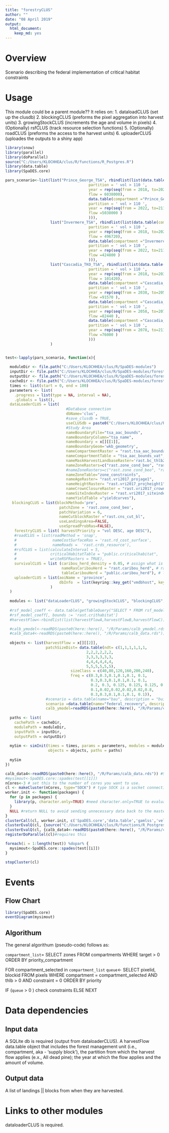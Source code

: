 ```yaml
---
title: "forestryCLUS"
author: ""
date: "08 April 2019"
output:
  html_document: 
    keep_md: yes
---
```


<!--
Copyright 2018 Province of British Columbia
 
Licensed under the Apache License, Version 2.0 (the "License");
you may not use this file except in compliance with the License.
You may obtain a copy of the License at
 
http://www.apache.org/licenses/LICENSE-2.0
 
Unless required by applicable law or agreed to in writing, software distributed under the License is distributed on an "AS IS" BASIS,
WITHOUT WARRANTIES OR CONDITIONS OF ANY KIND, either express or implied.
See the License for the specific language governing permissions and limitations under the License.-->

# Overview

Scenario describing the federal implementation of critical habitat constraints

# Usage
This module could be a parent module?? It relies on: 
1. dataloadCLUS (set up the clusdb) 
2. blockingCLUS (preforms the pixel aggregation into harvest units)
3. growingStockCLUS (increments the age and volume in pixels)
4. (Optionally) rsfCLUS (track resource selection functions)
5. (Optionally) roadCLUS (preforms the access to the harvest units)
6. uploaderCLUS (uploades the outputs to a shiny app)


```r
library(snow)
library(parallel)
library(doParallel)
source("C:/Users/KLOCHHEA/clus/R/functions/R_Postgres.R")
library(data.table)
library(SpaDES.core)

pars_scenario<-list(list("Prince_George_TSA", rbindlist(list(data.table(compartment ="Prince_George_TSA",
                                     partition = ' vol > 110 ',
                                     year = rep(seq(from = 2018, to=2021, by = 1),1), 
                                     flow = 6038000), 
                                     data.table(compartment ="Prince_George_TSA",
                                     partition = ' vol > 110 ',
                                     year = rep(seq(from = 2022, to=2119, by = 1),1), 
                                     flow =5038000 )
                                     ))), 
                    list("Invermere_TSA", rbindlist(list(data.table(compartment ="Invermere_TSA",
                                     partition = ' vol > 110 ',
                                     year = rep(seq(from = 2018, to=2021, by = 1),1), 
                                     flow = 496720), 
                                     data.table(compartment ="Invermere_TSA",
                                     partition = ' vol > 110 ',
                                     year = rep(seq(from = 2022, to=2119, by = 1),1), 
                                     flow =424800 )
                                     ))),
                    list("Cascadia_TKO_TSA", rbindlist(list(data.table(compartment ="Cascadia_TKO_TSA",
                                     partition = ' vol > 110 ',
                                     year = rep(seq(from = 2018, to=2037, by = 1),1), 
                                     flow = 101420), 
                                     data.table(compartment ="Cascadia_TKO_TSA",
                                     partition = ' vol > 110 ',
                                     year = rep(seq(from = 2038, to=2057, by = 1),1), 
                                     flow =91570 ),
                                     data.table(compartment ="Cascadia_TKO_TSA",
                                     partition = ' vol > 110 ',
                                     year = rep(seq(from = 2058, to=2077, by = 1),1), 
                                     flow =82440 ),
                                     data.table(compartment ="Cascadia_TKO_TSA",
                                     partition = ' vol > 110 ',
                                     year = rep(seq(from = 2078, to=2119, by = 1),1), 
                                     flow =76000 )
                                     )))
                    )


test<-lapply(pars_scenario, function(x){
  
  moduleDir <- file.path("C:/Users/KLOCHHEA/clus/R/SpaDES-modules")
  inputDir <- file.path("C:/Users/KLOCHHEA/clus/R/SpaDES-modules/forestryCLUS/inputs") %>% reproducible::checkPath(create = TRUE)
  outputDir <- file.path("C:/Users/KLOCHHEA/clus/R/SpaDES-modules/forestryCLUS/outputs")
  cacheDir <- file.path("C:/Users/KLOCHHEA/clus/R/SpaDES-modules/forestryCLUS")
  times <- list(start = 0, end = 100)
  parameters <- list(
    .progress = list(type = NA, interval = NA),
    .globals = list(),
  dataLoaderCLUS = list( 
                           #Database connection
                           dbName='clus',
                           #save_clusdb = TRUE,
                           useCLUSdb = paste0("C:/Users/KLOCHHEA/clus/R/SpaDES-modules/dataLoaderCLUS/",x[][[1]],"_clusdb.sqlite"),
                           #Study Area
                           nameBoundaryFile="tsa_aac_bounds",
                           nameBoundaryColumn="tsa_name",
                           nameBoundary = x[][[1]],
                           nameBoundaryGeom='wkb_geometry',
                           nameCompartmentRaster = "rast.tsa_aac_boundary",
                           nameCompartmentTable = "tsa_aac_bounds_vat",
                           nameMaskHarvestLandbaseRaster='rast.bc_thlb2018',
                           nameZoneRasters=c("rast.zone_cond_beo", "rast.zone_cond_vqo", "rast.zone_cond_wha", "rast.zone_cond_uwr", "rast.zone_cond_nharv", "rast.zone_cond_crithab"),
                           #nameZoneRasters=c("rast.zone_cond_beo", "rast.zone_cond_vqo", "rast.zone_cond_wha", "rast.zone_cond_uwr", "rast.zone_cond_nharv"),
                           nameZoneTable="zone_constraints",
                           nameAgeRaster= "rast.vri2017_projage1",
                           nameHeightRaster= "rast.vri2017_projheight1",
                           nameCrownClosureRaster = "rast.vri2017_crownclosure",
                           nameSiteIndexRaster = "rast.vri2017_siteindex",
                           nameYieldTable ="yieldcurves"),
   blockingCLUS = list(blockMethod='pre', 
                        patchZone = 'rast.zone_cond_beo',
                        patchVariation = 6,
                        nameCutblockRaster ="rast.cns_cut_bl",
                        useLandingsArea=FALSE, 
                        useSpreadProbRas=FALSE),
    forestryCLUS = list( harvestPriority = "vol DESC, age DESC"),
    #roadCLUS = list(roadMethod = 'snap', 
    #                nameCostSurfaceRas = 'rast.rd_cost_surface', 
    #                nameRoads =  'rast.crds_resource'),
    #rsfCLUS = list(calculateInterval = 5, 
    #               criticalHabitatTable = "public.criticalhabitat",
    #               writeRSFRasters = TRUE),
    survivalCLUS = list (caribou_herd_density = 0.05, # assign what is appropriate for the herd
                         nameRasCaribouHerd = "rast.caribou_herd", # raster of herd boundaries
                         tableCaribouHerd = "public.caribou_herd"), # look-up table of herd names
    uploaderCLUS = list(aoiName = 'province',
                        dbInfo  = list(keyring::key_get("vmdbhost", keyring="postgreSQL"), keyring::key_get("vmdbuser", keyring="postgreSQL"), keyring::key_get("vmdbpass", keyring="postgreSQL"),  keyring::key_get("vmdbname", keyring="postgreSQL"))
                    )
  )
  
  modules <- list("dataLoaderCLUS", "growingStockCLUS", "blockingCLUS", "forestryCLUS", "survivalCLUS", "uploaderCLUS")
  
  #rsf_model_coeff <- data.table(getTableQuery("SELECT * FROM rsf_model_coeff WHERE species = 'caribou' AND population = 'DU7' and season IN ('S', 'EW', 'LW')"))
  #rsf_model_coeff[, bounds := 'rast.crithabitat']
  #harvestFlow<-rbindlist(list(harvestFlowA,harvestFlowB,harvestFlowC))

  #calb_ymodel<-readRDS(paste0(here::here(), "/R/Params/calb_ymodel.rds")) #See linkHBS_VRI_Calibration.Rmd
  #calb_data4<-readRDS(paste0(here::here(), "/R/Params/calb_data.rds")) #See linkHBS_VRI_Calibration.Rmd
  
  objects <- list(harvestFlow = x[][[2]], 
                  patchSizeDist= data.table(ndt= c(1,1,1,1,1,1,
                                    2,2,2,2,2,2,
                                    3,3,3,3,3,3,
                                    4,4,4,4,4,4,
                                    5,5,5,5,5,5), 
                             sizeClass = c(40,80,120,160,200,240), 
                             freq = c(0.3,0.3,0.1,0.1,0.1, 0.1,
                                      0.3,0.3,0.1,0.1,0.1, 0.1,
                                      0.2, 0.3, 0.125, 0.125, 0.125, 0.125,
                                      0.1,0.02,0.02,0.02,0.02,0.8,
                                      0.3,0.3,0.1,0.1,0.1, 0.1)), 
                  #scenario = data.table(name="bau", description = "buisness as usual-projecting current trends"),
                  scenario =data.table(name="federal_recovery", description = "Upper bound ditchline representing Canadas federal caribou recovery strategy"),
                  calb_ymodel=readRDS(paste0(here::here(), "/R/Params/calb_ymodel.rds")))
  
  paths <- list(
    cachePath = cacheDir,
    modulePath = moduleDir,
    inputPath = inputDir,
    outputPath = outputDir)
  
  mySim <- simInit(times = times, params = parameters, modules = modules,
                   objects = objects, paths = paths)
  
  mySim
})

calb_data4<-readRDS(paste0(here::here(), "/R/Params/calb_data.rds")) #See linkHBS_VRI_Calibration.Rmd
#mysimout<-SpaDES.core::spades(test[[1]])
nCores<-3 # set this to the number of cores you want to use.
cl <- makeCluster(nCores, type="SOCK") # type SOCK is a socket connection.
worker.init <- function(packages) {
  for (p in packages) {
    library(p, character.only=TRUE) #need character.only=TRUE to evaluate p as a character
  }
  NULL #return NULL to avoid sending unnecessary data back to the master process
}
clusterCall(cl, worker.init, c('SpaDES.core','data.table','gamlss','velox'))
clusterEvalQ(cl, {source("C:/Users/KLOCHHEA/clus/R/functions/R_Postgres.R"); NULL})
clusterEvalQ(cl, {calb_data4<-readRDS(paste0(here::here(), "/R/Params/calb_data.rds")); NULL})
registerDoParallel(cl)#requires this

foreach(i = 1:length(test)) %dopar% {
  mysimout<-SpaDES.core::spades(test[[i]])
}

stopCluster(cl)

```

# Events

## Flow Chart

```r
library(SpaDES.core)
eventDiagram(mysimout)
```

## Algorithum

The general algorithum (pseudo-code) follows as:

`compartment_list`= SELECT zones FROM compartments WHERE target > 0 ORDER BY priority_compartment

FOR compartment_selected in `compartment_list`
`queue`<- SELECT pixelid, blockid FROM pixels WHERE 
            compartment = compartment_selected AND thlb > 0 AND constraint = 0                 ORDER BY priority
               
IF (`queue` > 0 )
  check constraints
ELSE 
  NEXT
        

# Data dependencies

## Input data

A SQLite db is required (output from dataloaderCLUS). A harvestFlow data.table object that includes the forest management unit (i.e., compartment, aka - 'supply block'), the partition from which the harvest flow applies (e.x., All dead pine); the year at which the flow applies and the amount of volume.

## Output data

A list of landings || blocks from when they are harvested.

# Links to other modules

dataloaderCLUS is required.

